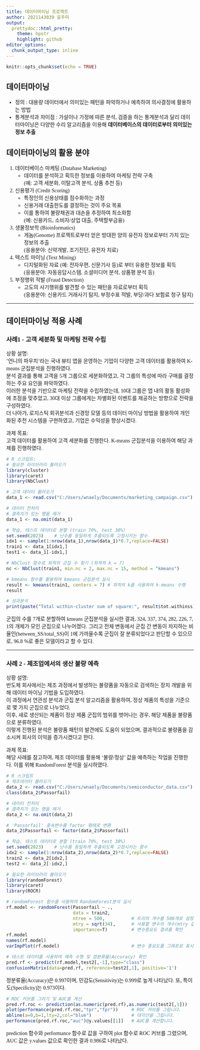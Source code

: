 ---
title: 데이터마이닝 프로젝트
author: 2021143039 윤주미
output:
  prettydoc::html_pretty:
    theme: hpstr 
    highlight: github
editor_options: 
  chunk_output_type: inline
---
<style type="text/css">
 @font-face {
     font-family: 'EASTARJET-Medium';
     src: url('https://cdn.jsdelivr.net/gh/projectnoonnu/noonfonts_231029@1.1/EASTARJET-Medium.woff2') format('woff2');
     font-weight: 500;
     font-style: normal;
 }
 body{
     font-family: 'EASTARJET-Medium';
 }
</style>

```{r setup, include=FALSE}
knitr::opts_chunk$set(echo = TRUE)
```

## 데이터마이닝

- 정의 : 대용량 데이터에서 의미있는 패턴을 파악하거나 예측하여 의사결정에 활용하는 방법
- 통계분석과 차이점 : 가설이나 가정에 따른 분석, 검증을 하는 통계분석과 달리 데이터마이닝은 다양한 수리 알고리즘을 이용해 <b>데이터베이스의 데이터로부터 의미있는 정보 추출</b>

## 데이터마이닝의 활용 분야

1. 데이터베이스 마케팅 (Database Marketing)
    - 데이터를 분석하고 획득한 정보를 이용하여 마케팅 전략 구축 <br>
    (예: 고객 세분화, 이탈고객 분석, 상품 추천 등)
  
2. 신용평가 (Credit Scoring)
    - 특정인의 신용상태를 점수화하는 과정
    - 신용거래 대출한도를 결정하는 것이 주요 목표
    - 이를 통하여 불량채권과 대손을 추정하여 최소화함 <br>
    (예: 신용카드, 소비자/상업 대출, 주택할부금융)
  
3. 생물정보학 (Bioinformatics)
    - 게놈(Genome) 프로젝트로부터 얻은 방대한 양의 유전자 정보로부터 가치 있는 정보의 추출 <br>
      (응용분야: 신약개발, 조기진단, 유전자 치료)

4. 텍스트 마이닝 (Text Mining)
    - 디지털화된 자료 (예: 전자우편, 신문기사 등)로 부터 유용한 정보를 획득 <br>
      (응용분야: 자동응답시스템, 소셜미디어 분석, 상품평 분석 등)
  
5. 부정행위 적발 (Fraud Detection)
    - 고도의 사기행위를 발견할 수 있는 패턴을 자료로부터 획득 <br>
      (응용분야: 신용카드 거래사기 탐지, 부정수표 적발, 부당/과다 보험료 청구 탐지)

---

## 데이터마이닝 적용 사례

### 사례1 - 고객 세분화 및 마케팅 전략 수립

상황 설명:<br>
'언니의 파우치'라는 국내 뷰티 앱을 운영하는 기업이 다양한 고객 데이터를 활용하여 K-means 군집분석을 진행하였다. <br>
분석 결과를 통해 고객을 5개 그룹으로 세분화하였고, 각 그룹의 특성에 따라 구매를 결정하는 주요 요인을 파악하였다. <br>
이러한 분석을 기반으로 마케팅 전략을 수립하였는데,  10대 그룹은 앱 내의 활동 활성화에 초점을 맞추었고, 30대 이상 그룹에게는 차별화된 이벤트를 제공하는 방향으로 전략을 구성하였다.<br>
더 나아가, 로지스틱 회귀분석과 신경망 모델 등의 데이터 마이닝 방법을 활용하여 개인화된 추천 시스템을 구현하였고, 기업은 수익성을 향상시켰다.

과제 목표: <br>
고객 데이터를 활용하여 고객 세분화를 진행한다. K-means 군집분석을 이용하여 해당 과제를 진행하였다.

```{r}
# R 스크립트:
# 필요한 라이브러리 불러오기
library(cluster)
library(caret)
library(NbClust)

# 고객 데이터 불러오기
data_1 <- read.csv("C:/Users/wnaely/Documents/marketing_campaign.csv")

# 데이터 전처리
# 결측치가 있는 행을 제거
data_1 <- na.omit(data_1)

# 학습, 테스트 데이터로 분할 (train 70%, test 30%)
set.seed(2023)    # 난수를 동일하게 추출되도록 고정시키는 함수
idx1 <- sample(1:nrow(data_1),nrow(data_1)*0.7,replace=FALSE) 
train1 <- data_1[idx1,]
test1 <- data_1[-idx1,]

# NbClust 함수로 최적의 군집 수 찾기 (최적의 k = 7)
nc <- NbClust(train1, min.nc = 2, max.nc = 15, method = "kmeans")

# kmeans 함수를 활용하여 kmeans 군집분석 실시
result <- kmeans(train1, centers = 7) # 최적의 k를 사용하여 k-means 수행
result

# 성과분석
print(paste("Total within-cluster sum of square:", result$tot.withinss))
```
군집의 수를 7개로 분할하여 kmeans 군집분석을 실시한 결과, 324, 337, 374, 282, 226, 7, 1의 개체가 모인 군집으로 나누어졌다. 그리고 전체 변동에서 군집 간 변동이 차지하는 비율인(between_SS/total_SS)이 1에 가까울수록 군집이 잘 분류되었다고 판단할 수 있으므로,  96.8 %로 좋은 모델이라고 할 수 있다. 

---

### 사례 2 - 제조업에서의 생산 불량 예측

상황 설명:<br>
반도체 회사에서는 제조 과정에서 발생하는 불량품을 자동으로 검색하는 장치 개발을 위해 데이터 마이닝 기법을 도입하였다. <br>
이 과정에서 연관성 분석과 군집 분석 알고리즘을 활용하여, 정상 제품의 특성을 기준으로 몇 가지 군집으로 나누었다. <br>
이후, 새로 생산되는 제품이 정상 제품 군집의 범위를 벗어나는 경우, 해당 제품을 불량품으로 분류하였다.<br>
이렇게 진행된 분석은 불량품 패턴의 발견에도 도움이 되었으며, 결과적으로 불량품을 감소시켜 회사의 이익을 증가시켰다고 한다.

과제 목표: <br>
해당 사례를 참고하여, 제조 데이터를 활용해 '불량/정상' 값을 예측하는 작업을 진행한다. 이를 위해 RandomForest 분석을 실시하였다.
  
```{r}
# R 스크립트
# 제조데이터 불러오기
data_2 <- read.csv("C:/Users/wnaely/Documents/semiconductor_data.csv")
class(data_2$Passorfail)

# 데이터 전처리
# 결측치가 있는 행을 제거
data_2 <- na.omit(data_2)

# 'Passorfail' 종속변수를 factor 형태로 변환
data_2$Passorfail <- factor(data_2$Passorfail)

# 학습, 테스트 데이터로 분할 (train 70%, test 30%)
set.seed(2023)    # 난수를 동일하게 추출되도록 고정시키는 함수
idx2 <- sample(1:nrow(data_2),nrow(data_2)*0.7,replace=FALSE) 
train2 <- data_2[idx2,]
test2 <- data_2[-idx2,]

# 필요한 라이브러리 불러오기
library(randomForest)
library(caret)
library(ROCR)

# randomForest 함수를 사용하여 RandomForest분석 실시
rf.model <- randomForest(Passorfail ~ ., 
                         data = train2, 
                         ntree = 500,          # 트리의 개수를 500개로 설정
                         mtry = sqrt(34),      # 사용할 변수의 개수(mtry 값을 변수의 제곱근으로 설정)
                         importance=T)         # 변수중요도 결과를 확인
rf.model
names(rf.model)
varImpPlot(rf.model)                           # 변수 중요도를 그래프로 표시합니다.

# 테스트 데이터를 사용하여 예측 수행 및 정분류율(Accuracy) 확인
pred.rf <- predict(rf.model,test2[,-1],type="class")
confusionMatrix(data=pred.rf, reference=test2[,1], positive='1')
```
정분류율(Accuracy)은 0.997이며, 민감도(Sensitivity)는 0.999로 높게 나타났다. 또, 특이도(Specificity)는 0.973이다.

```{r}
# ROC 커브를 그리기 및 AUC를 계산
pred.rf.roc <- prediction(as.numeric(pred.rf),as.numeric(test2[,1]))
plot(performance(pred.rf.roc,"tpr","fpr"))     # ROC 커브를 그립니다.
abline(a=0,b=1,lty=2,col="blue")               # 대각선을 그립니다.
performance(pred.rf.roc,"auc")@y.values[[1]]   # AUC를 계산합니다.
```
prediction 함수와 performance 함수로 값을 구하여 plot 함수로 ROC 커브를 그렸으며, AUC 값은 y.values 값으로 확인한 결과 0.986로 나타났다.








